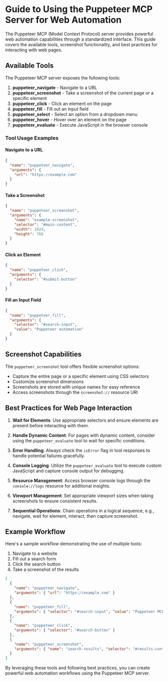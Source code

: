 

  # Guide to Using the Puppeteer MCP Server for Web Automation

The Puppeteer MCP (Model Context Protocol) server provides powerful web automation capabilities through a standardized interface. This guide covers the available tools, screenshot functionality, and best practices for interacting with web pages.

## Available Tools

The Puppeteer MCP server exposes the following tools:

1. **puppeteer_navigate** - Navigate to a URL
2. **puppeteer_screenshot** - Take a screenshot of the current page or a specific element
3. **puppeteer_click** - Click an element on the page
4. **puppeteer_fill** - Fill out an input field
5. **puppeteer_select** - Select an option from a dropdown menu
6. **puppeteer_hover** - Hover over an element on the page
7. **puppeteer_evaluate** - Execute JavaScript in the browser console

### Tool Usage Examples

#### Navigate to a URL
```json
{
  "name": "puppeteer_navigate",
  "arguments": {
    "url": "https://example.com"
  }
}
```

#### Take a Screenshot
```json
{
  "name": "puppeteer_screenshot",
  "arguments": {
    "name": "example-screenshot",
    "selector": "#main-content",
    "width": 1024,
    "height": 768
  }
}
```

#### Click an Element
```json
{
  "name": "puppeteer_click",
  "arguments": {
    "selector": "#submit-button"
  }
}
```

#### Fill an Input Field
```json
{
  "name": "puppeteer_fill",
  "arguments": {
    "selector": "#search-input",
    "value": "Puppeteer automation"
  }
}
```

## Screenshot Capabilities

The `puppeteer_screenshot` tool offers flexible screenshot options:

- Capture the entire page or a specific element using CSS selectors
- Customize screenshot dimensions
- Screenshots are stored with unique names for easy reference
- Access screenshots through the `screenshot://` resource URI

## Best Practices for Web Page Interaction

1. **Wait for Elements**: Use appropriate selectors and ensure elements are present before interacting with them.

2. **Handle Dynamic Content**: For pages with dynamic content, consider using the `puppeteer_evaluate` tool to wait for specific conditions.

3. **Error Handling**: Always check the `isError` flag in tool responses to handle potential failures gracefully.

4. **Console Logging**: Utilize the `puppeteer_evaluate` tool to execute custom JavaScript and capture console output for debugging.

5. **Resource Management**: Access browser console logs through the `console://logs` resource for additional insights.

6. **Viewport Management**: Set appropriate viewport sizes when taking screenshots to ensure consistent results.

7. **Sequential Operations**: Chain operations in a logical sequence, e.g., navigate, wait for element, interact, then capture screenshot.

## Example Workflow

Here's a sample workflow demonstrating the use of multiple tools:

1. Navigate to a website
2. Fill out a search form
3. Click the search button
4. Take a screenshot of the results

```json
[
  {
    "name": "puppeteer_navigate",
    "arguments": { "url": "https://example.com" }
  },
  {
    "name": "puppeteer_fill",
    "arguments": { "selector": "#search-input", "value": "Puppeteer MCP" }
  },
  {
    "name": "puppeteer_click",
    "arguments": { "selector": "#search-button" }
  },
  {
    "name": "puppeteer_screenshot",
    "arguments": { "name": "search-results", "selector": "#results-container" }
  }
]
```

By leveraging these tools and following best practices, you can create powerful web automation workflows using the Puppeteer MCP server.

  
